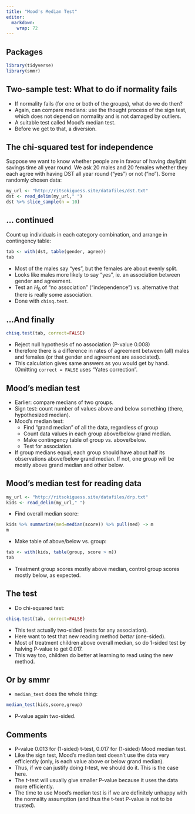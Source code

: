 ```yaml
---
title: "Mood's Median Test"
editor: 
  markdown: 
    wrap: 72
---
```


## Packages

```r
library(tidyverse)
library(smmr)
```

## Two-sample test: What to do if normality fails

-   If normality fails (for one or both of the groups), what do we do
    then?
-   Again, can compare medians: use the thought process of the sign
    test, which does not depend on normality and is not damaged by
    outliers.
-   A suitable test called Mood's median test.
-   Before we get to that, a diversion.

## The chi-squared test for independence

Suppose we want to know whether people are in favour of having daylight
savings time all year round. We ask 20 males and 20 females whether they
each agree with having DST all year round ("yes") or not ("no"). Some
randomly chosen data:

```r
my_url <- "http://ritsokiguess.site/datafiles/dst.txt"
dst <- read_delim(my_url," ")
dst %>% slice_sample(n = 10)
```

## ... continued

Count up individuals in each category combination, and arrange in
contingency table:

```r
tab <- with(dst, table(gender, agree))
tab
```

-   Most of the males say "yes", but the females are about evenly split.
-   Looks like males more likely to say "yes", ie. an association
    between gender and agreement.
-   Test an $H_0$ of "no association" ("independence") vs. alternative
    that there is really some association.
-   Done with `chisq.test`.

## ...And finally

```r
chisq.test(tab, correct=FALSE)
```

-   Reject null hypothesis of no association (P-value 0.008)
-   therefore there is a difference in rates of agreement between (all)
    males and females (or that gender and agreement are associated).
-   This calculation gives same answers as you would get by hand.
    (Omitting `correct = FALSE` uses "Yates correction".

## Mood's median test

-   Earlier: compare medians of two groups.
-   Sign test: count number of values above and below something (there,
    hypothesized median).
-   Mood's median test:
    -   Find "grand median" of all the data, regardless of group
    -   Count data values in each group above/below grand median.
    -   Make contingency table of group vs. above/below.
    -   Test for association.
-   If group medians equal, each group should have about half its
    observations above/below grand median. If not, one group will be
    mostly above grand median and other below.

## Mood's median test for reading data

```r
my_url <- "http://ritsokiguess.site/datafiles/drp.txt"
kids <- read_delim(my_url," ")
```

-   Find overall median score:

```r
kids %>% summarize(med=median(score)) %>% pull(med) -> m
m
```

-   Make table of above/below vs. group:

```r
tab <- with(kids, table(group, score > m))
tab
```

-   Treatment group scores mostly above median, control group scores
    mostly below, as expected.

## The test

-   Do chi-squared test:

```r
chisq.test(tab, correct=FALSE)
```

-   This test actually two-sided (tests for any association).
-   Here want to test that new reading method *better* (one-sided).
-   Most of treatment children above overall median, so do 1-sided test
    by halving P-value to get 0.017.
-   This way too, children do better at learning to read using the new
    method.

## Or by smmr

-   `median_test` does the whole thing:

```r
median_test(kids,score,group)
```

-   P-value again two-sided.

## Comments

-   P-value 0.013 for (1-sided) t-test, 0.017 for (1-sided) Mood median
    test.
-   Like the sign test, Mood's median test doesn't use the data very
    efficiently (only, is each value above or below grand median).
-   Thus, if we can justify doing *t*-test, we should do it. This is the
    case here.
-   The *t*-test will usually give smaller P-value because it uses the
    data more efficiently.
-   The time to use Mood's median test is if we are definitely unhappy
    with the normality assumption (and thus the t-test P-value is not to
    be trusted).
